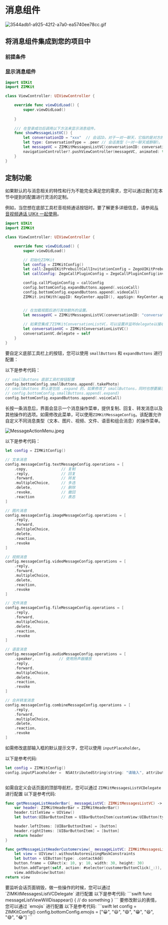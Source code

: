 # 消息组件



<ZIMKitMessageInfo />

<Frame width="200" height="auto" caption="">
    <img src="https://media-resource.spreading.io/docuo/workspace735/535aa5d0e4329361d2ee094d9a68f56d/f41ce531dd.gif" alt="3544adb1-a925-42f2-a7a0-ea5740ee78cc.gif"/>
</Frame>

## 将消息组件集成到您的项目中

### 前提条件


<ZIMKItComponentPrefixInfoNew/>

### 显示消息组件

```swift ViewController.swift {1,2,12-17}
import UIKit
import ZIMKit

class ViewController: UIViewController {

    override func viewDidLoad() {
        super.viewDidLoad()
        
    }
    
    /// 在登录成功后调用以下方法来显示消息组件。
    func showMessageListVC() {
        let conversationID = "xxx"  // 会话ID。对于一对一聊天，它指的是对方的用户ID。对于群聊，它指的是群组ID。
        let type: ConversationType = .peer // 会话类型（一对一聊天或群聊）。
        let messageVC = ZIMKitMessagesListVC(conversationID: conversationID, type: type)
        navigationController?.pushViewController(messageVC, animated: true)
    }
}
```


## 定制功能

如果默认的与消息相关的特性和行为不能完全满足您的需求，您可以通过我们在本节中提到的配置进行灵活的定制。

<Accordion title="音视频通话" defaultOpen="false">

例如，当您想在底部工具栏音视频通话按钮时。要了解更多详细信息，请参阅<a href="../04-Advanced%20features/01-Use%20in%20conjunction%20with%20Call%20Kit.mdx">与 音视频通话 UIKit 一起使用</a>。

```swift ViewController.swift {48,49}
import UIKit
import ZIMKit

class ViewController: UIViewController {

    override func viewDidLoad() {
        super.viewDidLoad()

        // 初始化ZIMKit 
        let config = ZIMKitConfig()
        let call:ZegoUIKitPrebuiltCallInvitationConfig = ZegoUIKitPrebuiltCallInvitationConfig(notifyWhenAppRunningInBackgroundOrQuit: true, isSandboxEnvironment: true, certificateIndex: .firstCertificate)
        let callConfig: ZegoCallPluginConfig = ZegoCallPluginConfig(invitationConfig: call, resourceID: "zegouikit_call")

        config.callPluginConfig = callConfig
        config.bottomConfig.expandButtons.append(.voiceCall)
        config.bottomConfig.expandButtons.append(.videoCall)
        ZIMKit.initWith(appID: KeyCenter.appID(), appSign: KeyCenter.appSign(), config: config)


        // 在加载视图后进行其他额外的设置。
        let messageVC = ZIMKitMessagesListVC(conversationID: "conversationID", type: .peer)
        
        // 如果您集成了ZIMKitConversationListVC，可以设置并监听delegate以接收与消息相关的通知。
        let conversationVC = ZIMKitConversationListVC()
        conversationVC.delegate = self
    }
}
```

</Accordion>

<Accordion title="自定义底部工具栏按钮" defaultOpen="false">

要自定义底部工具栏上的按钮，您可以使用 `smallButtons` 和 `expandButtons` 进行配置：

以下是参考代码：

```swift
// smallButtons 底部工具栏按钮配置
config.bottomConfig.smallButtons.append(.takePhoto)   
// smallButtons 默认是包括 .expand 的，如果修改了 smallButtons，同时也想要展示 expandButtons 的配置UI，请确认 smallButtons 中包含 .expand 
// config.bottomConfig.smallButtons.append(.expand)
config.bottomConfig.expandButtons.append(.voiceCall)  
```

</Accordion>


<Accordion title="修改消息操作菜单" defaultOpen="false">

长按一条消息后，界面会显示一个消息操作菜单，提供复制、回复、转发消息以及其他操作的选项。如需修改此菜单，可以使用`ZIMKitMessageConfig`。该配置允许自定义不同消息类型（文本、图片、视频、文件、语音和组合消息）的操作菜单。

<Frame width="40%" height="auto">
  <img src="https://media-resource.spreading.io/docuo/workspace564/27e54a759d23575969552654cb45bf89/5abadcbf1b.jpeg" alt="MessageActionMenu.jpeg"/>
</Frame>

以下是参考代码：

```swift
let config = ZIMKitConfig()

// 文本消息
config.messageConfig.textMessageConfig.operations = [
    .copy,               // 复制
    .reply,              // 回复
    .forward,            // 转发
    .multipleChoice,     // 多选 
    .delete,             // 删除
    .revoke,             // 撤回
    .reaction            // 表态
] 

// 图片消息 
config.messageConfig.imageMessageConfig.operations = [
    .reply, 
    .forward, 
    .multipleChoice, 
    .delete, 
    .reaction, 
    .revoke
]

// 视频消息 
config.messageConfig.videoMessageConfig.operations = [
    .reply, 
    .forward, 
    .multipleChoice, 
    .delete, 
    .reaction, 
    .revoke
]

// 文件消息 
config.messageConfig.fileMessageConfig.operations = [
    .reply, 
    .forward, 
    .multipleChoice, 
    .delete, 
    .reaction, 
    .revoke
]

// 语音消息 
config.messageConfig.audioMessageConfig.operations = [
    .speaker,           // 使用扬声器播放
    .reply, 
    .forward, 
    .multipleChoice, 
    .delete, 
    .reaction, 
    .revoke
]

// 合并转发消息
config.messageConfig.combineMessageConfig.operations = [
    .reply, 
    .forward, 
    .multipleChoice, 
    .delete, 
    .reaction, 
    .revoke
]
```

</Accordion>

<Accordion title="修改输入框默认文本" defaultOpen="false">

如需修改底部输入框的默认提示文字，您可以使用 `inputPlaceholder`。

以下是参考代码:
```swift
let config = ZIMKitConfig()
config.inputPlaceholder =  NSAttributedString(string: "请输入", attributes: [NSAttributedString.Key.foregroundColor: UIColor.black, 
                                                                            NSAttributedString.Key.font: UIFont.systemFont(ofSize: 15)])
```
</Accordion>

<Accordion title="自定义会话顶部导航栏" defaultOpen="false">

如需自定义会话页面的顶部导航栏，您可以通过 `ZIMKitMessagesListVCDelegate` 进行配置
以下是参考代码:
```swift
func getMessageListHeaderBar(_ messageListVC: ZIMKitMessagesListVC) -> ZIMKitHeaderBar? {
    var header: ZIMKitHeaderBar = ZIMKitHeaderBar()
    header.titleView = UIView()
    let button:UIBarButtonItem = UIBarButtonItem(customView:UIButton(type: .infoLight))

    header.leftItems: [UIBarButtonItem] = [button]
    header.rightItems: [UIBarButtonItem] = [button]
    return header
}

func getMessageListHeaderCustomerview(_ messageListVC: ZIMKitMessagesListVC) -> UIView?
    let view = UIView().withoutAutoresizingMaskConstraints
    let button = UIButton(type: .contactAdd)
    button.frame = CGRect(x: 10, y: 10, width: 30, height: 30)
    button.addTarget(self, action: #selector(customerButtonClick(_:)), for: .touchUpInside)
    view.addSubview(button)
return view
``` 
</Accordion>

<Accordion title="监听会话页面的销毁" defaultOpen="false">
要监听会话页面销毁，做一些操作的时候，您可以通过 `ZIMKitMessagesListVCDelegate` 进行配置
以下是参考代码:
```swift
func messageListViewWillDisappear() {
// do something
}
```
</Accordion>

<Accordion title="自定义表情面板" defaultOpen="false">
要修改默认的表情，您可以通过 `emojis` 进行配置
以下是参考代码:
```swift
let config = ZIMKitConfig()
config.bottomConfig.emojis = ["😀", "😃", "😄", "😁", "😆", "😅", "😂"]
```
</Accordion>